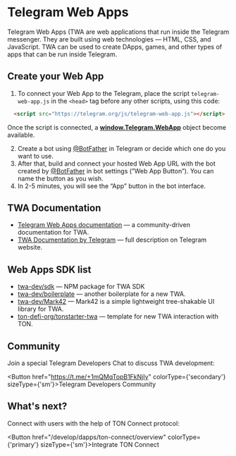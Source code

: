 
# Telegram Web Apps

Telegram Web Apps (TWA are web applications that run inside the Telegram messenger. They are built using web technologies — HTML, CSS, and JavaScript. TWA can be used to create DApps, games, and other types of apps that can be run inside Telegram.

## Create your Web App

1. To connect your Web App to the Telegram, place the script `telegram-web-app.js` in the `<head>` tag before any other scripts, using this code:

  ```html
    <script src="https://telegram.org/js/telegram-web-app.js"></script>
  ```

Once the script is connected, a **[window.Telegram.WebApp](https://core.telegram.org/bots/webapps#initializing-web-apps)** object become available.

2. Create a bot using [@BotFather](http://t.me/BotFather) in Telegram or decide which one do you want to use.
3. After that, build and connect your hosted Web App URL with the bot created by [@BotFather](http://t.me/BotFather) in bot settings (”Web App Button”). You can name the button as you wish.
4. In 2-5 minutes, you will see the “App” button in the bot interface.

## TWA Documentation

- [Telegram Web Apps documentation](https://docs.twa.dev/docs/introduction/about-platform) — a community-driven documentation for TWA.
- [TWA Documentation by Telegram](https://core.telegram.org/bots/webapps) — full description on Telegram website.

## Web Apps SDK list

- [twa-dev/sdk](https://github.com/twa-dev/sdk) — NPM package for TWA SDK
- [twa-dev/boilerplate](https://github.com/twa-dev/Boilerplate) — another boilerplate for a new TWA.
- [twa-dev/Mark42](https://github.com/twa-dev/Mark42) — Mark42 is a simple lightweight tree-shakable UI library for TWA.
- [ton-defi-org/tonstarter-twa](https://github.com/ton-defi-org/tonstarter-twa) — template for new TWA interaction with TON.

## Community

Join a special Telegram Developers Chat to discuss TWA development:

<Button href="https://t.me/+1mQMqTopB1FkNjIy" colorType={'secondary'} sizeType={'sm'}>Telegram Developers Community</Button>

## What's next?

Connect with users with the help of TON Connect protocol:

<Button href="/develop/dapps/ton-connect/overview" colorType={'primary'} sizeType={'sm'}>Integrate TON Connect</Button>